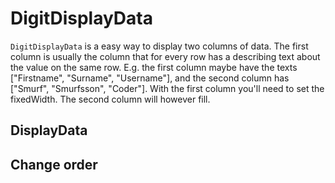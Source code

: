 
<Meta
    title="Elements|DigitDisplayData"
    component={DigitDisplayData}
/>

# DigitDisplayData

`DigitDisplayData` is a easy way to display two columns of data. The first column is usually the column that for every row has a describing text about the value on the same row. E.g. the first column maybe have the texts ["Firstname", "Surname", "Username"], and the second column has ["Smurf", "Smurfsson", "Coder"]. With the first column you'll need to set the fixedWidth. The second column will however fill.

## DisplayData

<Preview>
    <Story name="Normal">
        <DigitDisplayData
            data={{
                firstname: "Smurf",
                surname: "Smurfsson",
                username: "Coder",
            }}
            keysText={{
                firstname: "Firstname",
                surname: "Surname",
                username: "Username",
            }}
            keysOrder={["firstname", "surname", "username"]}
        />
    </Story>
    <Story name="Normal 2">
        <DigitDisplayData
            data={{
                firstname: "digIT",
                surname: "Hackerman",
                nick: "bestNick",
            }}
            keysText={{
                firstname: "Firstname",
                surname: "Surname",
                nick: "Nick",
            }}
            keysOrder={["firstname", "surname", "nick"]}
        />
    </Story>
</Preview>

## Change order

<Preview>
    <Story name="Normal order">
        <DigitDisplayData
            data={{
                firstname: "Smurf",
                surname: "Smurfsson",
                username: "Coder",
            }}
            keysText={{
                firstname: "Firstname",
                surname: "Surname",
                username: "Username",
            }}
            keysOrder={["username", "firstname", "surname"]}
        />
    </Story>
    <Story name="Normal 2 order">
        <DigitDisplayData
            data={{
                firstname: "digIT",
                surname: "Hackerman",
                nick: "myNick",
            }}
            keysText={{
                firstname: "Firstname",
                surname: "Surname",
                nick: "Nick",
            }}
            keysOrder={["firstname", "nick", "surname"]}
        />
    </Story>
</Preview>

<Props of={DigitDisplayData} />
